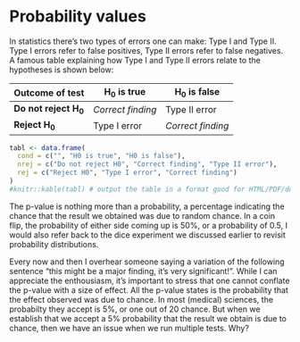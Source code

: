# Probability values

In statistics there's two types of errors one can make: Type I and Type II. Type I errors refer to false positives, Type II errors refer to false negatives. A famous table explaining how Type I and Type II errors relate to the hypotheses is shown below:

Outcome of test       | H~0~ is true      | H~0~ is false     |
--------------------- | ----------------- | ----------------- |
**Do not reject H~0~**| _Correct finding_ | Type II error     |
**Reject H~0~**       | Type I error      | _Correct finding_ |

<!---
<table class="table-style">
<tr>
<th></th>
<th>H~0~ is true</th> 
<th>H~0~ is false</th>
</tr>
<tr>
<td>Do not reject H~0~</td>
<td>Correct finding</td> 
<td>Type II error</td>
</tr>
<tr>
<td>Reject H~0~</td>
<td>Type I error</td> 
<td>Correct finding</td>
</tr>
</table>
--->

```r
tabl <- data.frame(
  cond = c("", "H0 is true", "H0 is false"),
  nrej = c("Do not reject H0", "Correct finding", "Type II error"),
  rej = c("Reject H0", "Type I error", "Correct finding")
)
#knitr::kable(tabl) # output the table in a format good for HTML/PDF/docx conversion
```

The p-value is nothing more than a probability, a percentage indicating the chance that the result we obtained was due to random chance. In a coin flip, the probability of either side coming up is 50%, or a probability of 0.5, I would also refer back to the dice experiment we discussed earlier to revisit probability distributions. 

Every now and then I overhear someone saying a variation of the following sentence "this might be a major finding, it's very significant!". While I can appreciate the enthousiasm, it's important to stress that one cannot conflate the p-value with a size of effect. All the p-value states is the probability that the effect observed was due to chance. In most (medical) sciences, the probabilty they accept is 5%, or one out of 20 chance. But when we establish that we accept a 5% probability that the result we obtain is due to chance, then we have an issue when we run multiple tests. Why? 